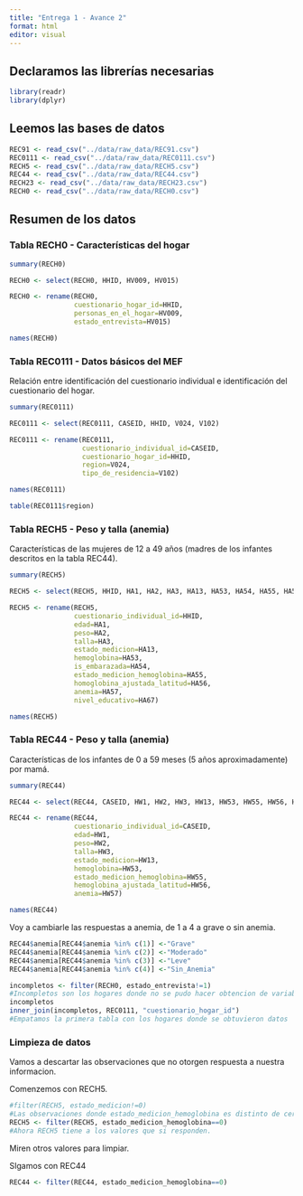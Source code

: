 ```yaml
---
title: "Entrega 1 - Avance 2"
format: html
editor: visual
---
```


## Declaramos las librerías necesarias

```r
library(readr)
library(dplyr)
```

## Leemos las bases de datos

```r
REC91 <- read_csv("../data/raw_data/REC91.csv")
REC0111 <- read_csv("../data/raw_data/REC0111.csv")
RECH5 <- read_csv("../data/raw_data/RECH5.csv")
REC44 <- read_csv("../data/raw_data/REC44.csv")
RECH23 <- read_csv("../data/raw_data/RECH23.csv")
RECH0 <- read_csv("../data/raw_data/RECH0.csv")
```

## Resumen de los datos

### Tabla RECH0 - Características del hogar

```r
summary(RECH0)
```

```r
RECH0 <- select(RECH0, HHID, HV009, HV015)

RECH0 <- rename(RECH0, 
                cuestionario_hogar_id=HHID,
                personas_en_el_hogar=HV009,
                estado_entrevista=HV015)
```

```r
names(RECH0)
```

### Tabla REC0111 - Datos básicos del MEF

Relación entre identificación del cuestionario individual e identificación del cuestionario del hogar.

```r
summary(REC0111)
```

```r
REC0111 <- select(REC0111, CASEID, HHID, V024, V102)

REC0111 <- rename(REC0111,
                  cuestionario_individual_id=CASEID,
                  cuestionario_hogar_id=HHID,
                  region=V024,
                  tipo_de_residencia=V102)
```

```r
names(REC0111)
```

```r
table(REC0111$region)
```

### Tabla RECH5 - Peso y talla (anemia)

Características de las mujeres de 12 a 49 años (madres de los infantes descritos en la tabla REC44).

```r
summary(RECH5)
```

```r
RECH5 <- select(RECH5, HHID, HA1, HA2, HA3, HA13, HA53, HA54, HA55, HA56, HA57, HA67)

RECH5 <- rename(RECH5,
                cuestionario_individual_id=HHID,
                edad=HA1,
                peso=HA2,
                talla=HA3,
                estado_medicion=HA13,
                hemoglobina=HA53,
                is_embarazada=HA54,
                estado_medicion_hemoglobina=HA55,
                homoglobina_ajustada_latitud=HA56,
                anemia=HA57,
                nivel_educativo=HA67)
```

```r
names(RECH5)
```

### Tabla REC44 - Peso y talla (anemia)

Características de los infantes de 0 a 59 meses (5 años aproximadamente) por mamá.

```r
summary(REC44)
```

```r
REC44 <- select(REC44, CASEID, HW1, HW2, HW3, HW13, HW53, HW55, HW56, HW57)

REC44 <- rename(REC44,
                cuestionario_individual_id=CASEID,
                edad=HW1,
                peso=HW2,
                talla=HW3,
                estado_medicion=HW13,
                hemoglobina=HW53,
                estado_medicion_hemoglobina=HW55,
                hemoglobina_ajustada_latitud=HW56,
                anemia=HW57)
```

```r
names(REC44)
```

Voy a cambiarle las respuestas a anemia, de 1 a 4 a grave o sin anemia.

```r
REC44$anemia[REC44$anemia %in% c(1)] <-"Grave"
REC44$anemia[REC44$anemia %in% c(2)] <-"Moderado"
REC44$anemia[REC44$anemia %in% c(3)] <-"Leve"
REC44$anemia[REC44$anemia %in% c(4)] <-"Sin_Anemia"
```

```r
incompletos <- filter(RECH0, estado_entrevista!=1)
#Incompletos son los hogares donde no se pudo hacer obtencion de variables por diversas razones
incompletos
inner_join(incompletos, REC0111, "cuestionario_hogar_id")
#Empatamos la primera tabla con los hogares donde se obtuvieron datos
```

### Limpieza de datos

Vamos a descartar las observaciones que no otorgen respuesta a nuestra informacion.

Comenzemos con RECH5.

```r
#filter(RECH5, estado_medicion!=0)
#Las observaciones donde estado_medicion_hemoglobina es distinto de cero no realizaron su medicion de hemoglobina
RECH5 <- filter(RECH5, estado_medicion_hemoglobina==0)
#Ahora RECH5 tiene a los valores que si responden. 
```

Miren otros valores para limpiar.

SIgamos con REC44

```r
REC44 <- filter(REC44, estado_medicion_hemoglobina==0)
```
